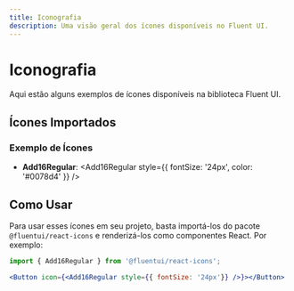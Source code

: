 ```yaml
---
title: Iconografia
description: Uma visão geral dos ícones disponíveis no Fluent UI.
---
```


# Iconografia

Aqui estão alguns exemplos de ícones disponíveis na biblioteca Fluent UI.

## Ícones Importados


### Exemplo de Ícones

- **Add16Regular**: <Add16Regular style={{ fontSize: '24px', color: '#0078d4' }} />

## Como Usar

Para usar esses ícones em seu projeto, basta importá-los do pacote `@fluentui/react-icons` e renderizá-los como componentes React. Por exemplo:

```jsx
import { Add16Regular } from '@fluentui/react-icons';

<Button icon={<Add16Regular style={{ fontSize: '24px'}} />}></Button>
